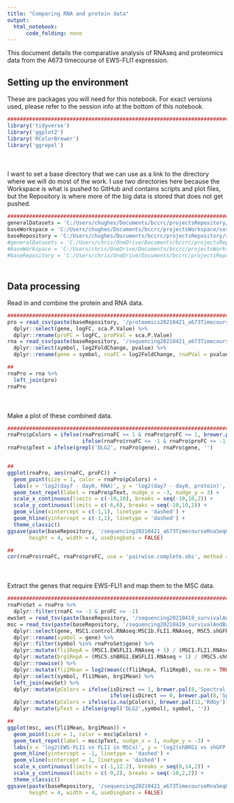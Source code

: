 ```yaml
---
title: "Comparing RNA and protein data"
output:
  html_notebook:
      code_folding: none
---
```


This document details the comparative analysis of RNAseq and proteomics data from the A673 timecourse of EWS-FLI1 expression.

## Setting up the environment

These are packages you will need for this notebook. For exact versions used, please refer to the session info at the bottom of this notebook.

```r
##########################################################################################
library('tidyverse')
library('ggplot2')
library('RColorBrewer')
library('ggrepel')
```

<div style="margin-bottom:50px;"></div>

I want to set a base directory that we can use as a link to the directory where we will do most of the work. I use two directories here because the Workspace is what is pushed to GitHub and contains scripts and plot files, but the Repository is where more of the big data is stored that does not get pushed.

```r
##########################################################################################
generalDatasets = 'C:/Users/chughes/Documents/bccrc/projectsRepository/generalDatasets'
baseWorkspace = 'C:/Users/chughes/Documents/bccrc/projectsWorkspace/sorensenLab/relatedToDlg2'
baseRepository = 'C:/Users/chughes/Documents/bccrc/projectsRepository/sorensenLab/relatedToDlg2'
#generalDatasets = 'C:/Users/chris/OneDrive/Documents/bccrc/projectsRepository/generalDatasets'
#baseWorkspace = 'C:/Users/chris/OneDrive/Documents/bccrc/projectsWorkspace/sorensenLab/relatedToYbx1'
#baseRepository = 'C:/Users/chris/OneDrive/Documents/bccrc/projectsRepository/sorensenLab/relatedToYbx1'
```

<div style="margin-bottom:50px;"></div>

## Data processing

Read in and combine the protein and RNA data.

```r
##########################################################################################
pro = read_csv(paste(baseRepository, '/proteomics20210421_a673TimecourseSearchOutput/dataset_deqms_day7-day0.csv', sep = '')) %>%
  dplyr::select(gene, logFC, sca.P.Value) %>%
  dplyr::rename(proFC = logFC, proPVal = sca.P.Value)
rna = read_csv(paste(baseRepository, '/sequencing20210421_a673TimecourseRnaSeqOutput/dataset_deseq2_day7-day0.csv', sep = '')) %>%
  dplyr::select(symbol, log2FoldChange, pvalue) %>%
  dplyr::rename(gene = symbol, rnaFC = log2FoldChange, rnaPVal = pvalue)

##
rnaPro = rna %>%
  left_join(pro)
rnaPro
```

<div style="margin-bottom:50px;"></div>

Make a plot of these combined data.

```r
##########################################################################################
rnaPro$pColors = ifelse(rnaPro$rnaFC >= 1 & rnaPro$proFC >= 1, brewer.pal(8,'Spectral')[1], 
                        ifelse(rnaPro$rnaFC <= -1 & rnaPro$proFC <= -1, brewer.pal(8,'Spectral')[8], brewer.pal(11,'RdGy')[8]))
rnaPro$pText = ifelse(grepl('DLG2', rnaPro$gene), rnaPro$gene, '')


##
ggplot(rnaPro, aes(rnaFC, proFC)) +
  geom_point(size = 1, color = rnaPro$pColors) +
  labs(x = 'log2(day7 - day0, RNA)', y = 'log2(day7 - day0, protein)', title = 'EWS-FL1 regulation') +
  geom_text_repel(label = rnaPro$pText, nudge_x = -3, nudge_y = 3) +
  scale_x_continuous(limits = c(-10,10), breaks = seq(-10,10,2)) +
  scale_y_continuous(limits = c(-6,6), breaks = seq(-10,10,2)) +
  geom_vline(xintercept = c(-1,1), linetype = 'dashed') +
  geom_hline(yintercept = c(-1,1), linetype = 'dashed') +
  theme_classic()
ggsave(paste(baseRepository, '/sequencing20210421_a673TimecourseRnaSeqOutput/scatter_rnaVSpro_day7VSday0.pdf', sep = ''),
       height = 4, width = 4, useDingbats = FALSE)

##
cor(rnaPro$rnaFC, rnaPro$proFC, use = 'pairwise.complete.obs', method = 'pearson')
```

<div style="margin-bottom:50px;"></div>

Extract the genes that require EWS-FLI1 and map them to the MSC data.

```r
##########################################################################################
rnaProSet = rnaPro %>%
  dplyr::filter(rnaFC <= -1 & proFC <= -1)
ewsSet = read_tsv(paste(baseRepository, '/sequencing20210419_survivalAndBafComplexIntersection/aynaud_ewsSignatureSet.txt', sep = ''))
msc = read_tsv(paste(baseRepository, '/sequencing20210419_survivalAndBafComplexIntersection/GSE94277_counts_matrix.txt.gz', sep = '')) %>%
  dplyr::select(gene, MSC1.control.RNAseq:MSC1b.FLI1.RNAseq, MSC5.shGFP.control.RNAseq:MSC5b.shBRG1.EWSFLI1.RNAseq) %>%
  dplyr::rename(symbol = gene) %>%
  dplyr::filter(symbol %in% rnaProSet$gene) %>%
  dplyr::mutate(fli1RepA = (MSC1.EWSFLI1.RNAseq + 1) / (MSC1.FLI1.RNAseq + 1), fli1RepB = (MSC1b.EWSFLI1.RNAseq + 1) / (MSC1b.FLI1.RNAseq + 1)) %>%
  dplyr::mutate(brg1RepA = (MSC5.shBRG1.EWSFLI1.RNAseq + 1) / (MSC5.shGFP.EWSFLI1.RNAseq + 1), brg1RepB = (MSC5b.shBRG1.EWSFLI1.RNAseq + 1) / (MSC5b.shGFP.EWSFLI1.RNAseq + 1)) %>%
  dplyr::rowwise() %>%
  dplyr::mutate(fli1Mean = log2(mean(c(fli1RepA, fli1RepB), na.rm = TRUE)), brg1Mean = log2(mean(c(brg1RepA, brg1RepB), na.rm = TRUE))) %>%
  dplyr::select(symbol, fli1Mean, brg1Mean) %>%
  left_join(ewsSet) %>%
  dplyr::mutate(pColors = ifelse(isDirect == 1, brewer.pal(8,'Spectral')[1],
                                 ifelse(isDirect == 0, brewer.pal(8,'Spectral')[8], NA))) %>%
  dplyr::mutate(pColors = ifelse(is.na(pColors), brewer.pal(11,'RdGy')[8], pColors)) %>%
  dplyr::mutate(pText = ifelse(grepl('DLG2',symbol), symbol, ''))

##
ggplot(msc, aes(fli1Mean, brg1Mean)) +
  geom_point(size = 1, color = msc$pColors) +
  geom_text_repel(label = msc$pText, nudge_x = 1, nudge_y = -3) +
  labs(x = 'log2(EWS-FLI1 vs FLI1 in MSCs)', y = 'log2(shBRG1 vs shGFP in MSCs)', title = 'Direct EWS-FLI1 regulation') +
  geom_hline(yintercept = -1, linetype = 'dashed') +
  geom_vline(xintercept = 1, linetype = 'dashed') +
  scale_x_continuous(limits = c(-1,12.2), breaks = seq(0,14,2)) +
  scale_y_continuous(limits = c(-9,2), breaks = seq(-10,2,2)) +
  theme_classic()
ggsave(paste(baseRepository, '/sequencing20210421_a673TimecourseRnaSeqOutput/scatter_rnaVSproVSmscs_directHits.pdf', sep = ''),
       height = 4, width = 4, useDingbats = FALSE)
```





















